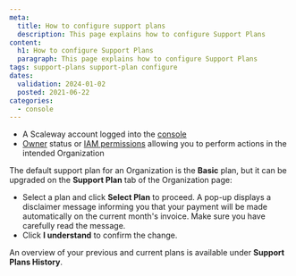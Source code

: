 ```yaml
---
meta:
  title: How to configure support plans
  description: This page explains how to configure Support Plans
content:
  h1: How to configure Support Plans
  paragraph: This page explains how to configure Support Plans
tags: support-plans support-plan configure
dates:
  validation: 2024-01-02
  posted: 2021-06-22
categories:
  - console
---
```


<Macro id="requirements" />

- A Scaleway account logged into the [console](https://console.scaleway.com)
- [Owner](/identity-and-access-management/iam/concepts/#owner) status or [IAM permissions](/identity-and-access-management/iam/concepts/#permission) allowing you to perform actions in the intended Organization

The default support plan for an Organization is the **Basic** plan, but it can be upgraded on the **Support Plan** tab of the Organization page:

<Lightbox src="scaleway-support-plans-overview.webp" alt="" />

- Select a plan and click **Select Plan** to proceed. A pop-up displays a disclaimer message informing you that your payment will be made automatically on the current month's invoice. Make sure you have carefully read the message.
- Click **I understand** to confirm the change.

<Lightbox src="scaleway-support-plan-confirmation.webp" alt="" />

An overview of your previous and current plans is available under **Support Plans History**.

<Lightbox src="scaleway-support-history.webp" alt="" />


